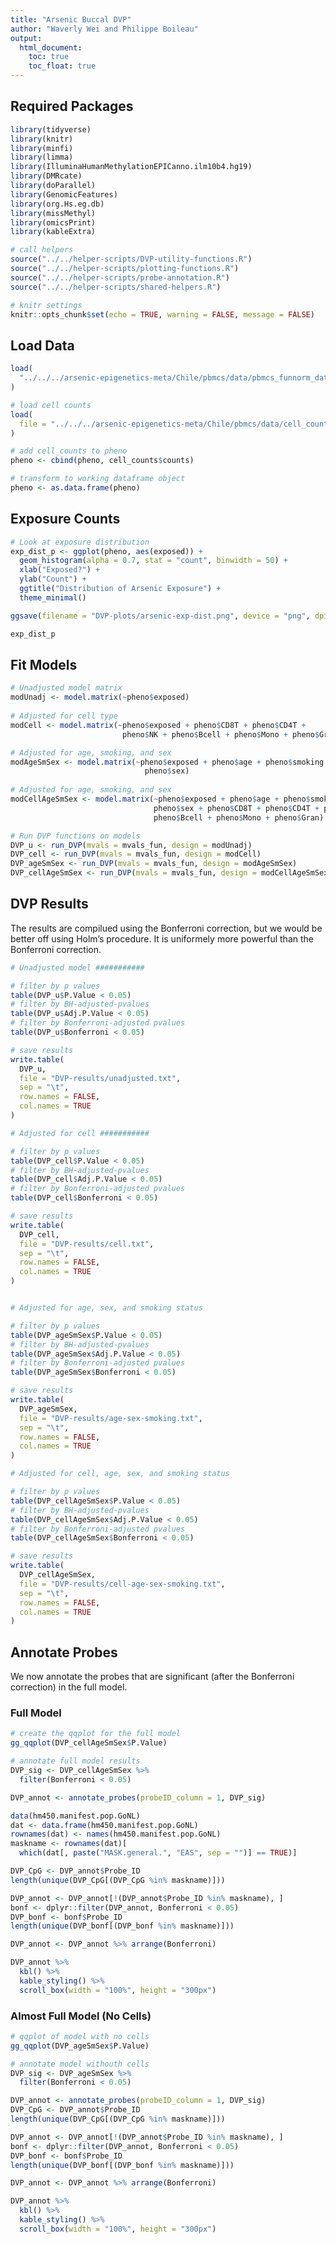 ```yaml
---
title: "Arsenic Buccal DVP"
author: "Waverly Wei and Philippe Boileau"
output:
  html_document:
    toc: true
    toc_float: true
---
```


## Required Packages

```r
library(tidyverse)
library(knitr)
library(minfi)
library(limma)
library(IlluminaHumanMethylationEPICanno.ilm10b4.hg19)
library(DMRcate)
library(doParallel)
library(GenomicFeatures)
library(org.Hs.eg.db)
library(missMethyl)
library(omicsPrint)
library(kableExtra)

# call helpers
source("../../helper-scripts/DVP-utility-functions.R")
source("../../helper-scripts/plotting-functions.R")
source("../../helper-scripts/probe-annotation.R")
source("../../helper-scripts/shared-helpers.R")

# knitr settings
knitr::opts_chunk$set(echo = TRUE, warning = FALSE, message = FALSE)
```


## Load Data

```r
load(
  "../../../arsenic-epigenetics-meta/Chile/pbmcs/data/pbmcs_funnorm_data.RData"
)

# load cell counts
load(
  file = "../../../arsenic-epigenetics-meta/Chile/pbmcs/data/cell_counts_pbmcs.RData"
)

# add cell_counts to pheno
pheno <- cbind(pheno, cell_counts$counts)

# transform to working dataframe object
pheno <- as.data.frame(pheno)
```

## Exposure Counts

```r
# Look at exposure distribution
exp_dist_p <- ggplot(pheno, aes(exposed)) +
  geom_histogram(alpha = 0.7, stat = "count", binwidth = 50) +
  xlab("Exposed?") +
  ylab("Count") +
  ggtitle("Distribution of Arsenic Exposure") +
  theme_minimal()

ggsave(filename = "DVP-plots/arsenic-exp-dist.png", device = "png", dpi = 300)
```
```r
exp_dist_p
```

## Fit Models

```r
# Unadjusted model matrix
modUnadj <- model.matrix(~pheno$exposed)
                 
# Adjusted for cell type
modCell <- model.matrix(~pheno$exposed + pheno$CD8T + pheno$CD4T +
                         pheno$NK + pheno$Bcell + pheno$Mono + pheno$Gran)

# Adjusted for age, smoking, and sex
modAgeSmSex <- model.matrix(~pheno$exposed + pheno$age + pheno$smoking +
                              pheno$sex)
                   
# Adjusted for age, smoking, and sex
modCellAgeSmSex <- model.matrix(~pheno$exposed + pheno$age + pheno$smoking +
                                pheno$sex + pheno$CD8T + pheno$CD4T + pheno$NK +
                                pheno$Bcell + pheno$Mono + pheno$Gran)

# Run DVP functions on models
DVP_u <- run_DVP(mvals = mvals_fun, design = modUnadj)
DVP_cell <- run_DVP(mvals = mvals_fun, design = modCell)
DVP_ageSmSex <- run_DVP(mvals = mvals_fun, design = modAgeSmSex)
DVP_cellAgeSmSex <- run_DVP(mvals = mvals_fun, design = modCellAgeSmSex)
```

## DVP Results 

The results are compilued using the Bonferroni correction, but we would be
better off using Holm's procedure. It is uniformely more powerful than the
Bonferroni correction.

```r
# Unadjusted model ###########

# filter by p values
table(DVP_u$P.Value < 0.05)
# filter by BH-adjusted-pvalues
table(DVP_u$Adj.P.Value < 0.05)
# filter by Bonferroni-adjusted pvalues
table(DVP_u$Bonferroni < 0.05)

# save results
write.table(
  DVP_u,
  file = "DVP-results/unadjusted.txt",
  sep = "\t",
  row.names = FALSE,
  col.names = TRUE
)

# Adjusted for cell ###########

# filter by p values
table(DVP_cell$P.Value < 0.05)
# filter by BH-adjusted-pvalues
table(DVP_cell$Adj.P.Value < 0.05)
# filter by Bonferroni-adjusted pvalues
table(DVP_cell$Bonferroni < 0.05)

# save results
write.table(
  DVP_cell,
  file = "DVP-results/cell.txt",
  sep = "\t",
  row.names = FALSE,
  col.names = TRUE
)


# Adjusted for age, sex, and smoking status

# filter by p values
table(DVP_ageSmSex$P.Value < 0.05)
# filter by BH-adjusted-pvalues
table(DVP_ageSmSex$Adj.P.Value < 0.05)
# filter by Bonferroni-adjusted pvalues
table(DVP_ageSmSex$Bonferroni < 0.05)

# save results
write.table(
  DVP_ageSmSex,
  file = "DVP-results/age-sex-smoking.txt",
  sep = "\t",
  row.names = FALSE,
  col.names = TRUE
)

# Adjusted for cell, age, sex, and smoking status

# filter by p values
table(DVP_cellAgeSmSex$P.Value < 0.05)
# filter by BH-adjusted-pvalues
table(DVP_cellAgeSmSex$Adj.P.Value < 0.05)
# filter by Bonferroni-adjusted pvalues
table(DVP_cellAgeSmSex$Bonferroni < 0.05)

# save results
write.table(
  DVP_cellAgeSmSex,
  file = "DVP-results/cell-age-sex-smoking.txt",
  sep = "\t",
  row.names = FALSE,
  col.names = TRUE
)
```


## Annotate Probes

We now annotate the probes that are significant (after the Bonferroni
correction) in the full model.

### Full Model

```r
# create the qqplot for the full model
gg_qqplot(DVP_cellAgeSmSex$P.Value)
```

```r
# annotate full model results
DVP_sig <- DVP_cellAgeSmSex %>%
  filter(Bonferroni < 0.05)

DVP_annot <- annotate_probes(probeID_column = 1, DVP_sig)

data(hm450.manifest.pop.GoNL)
dat <- data.frame(hm450.manifest.pop.GoNL)
rownames(dat) <- names(hm450.manifest.pop.GoNL)
maskname <- rownames(dat)[
  which(dat[, paste("MASK.general.", "EAS", sep = "")] == TRUE)]

DVP_CpG <- DVP_annot$Probe_ID
length(unique(DVP_CpG[(DVP_CpG %in% maskname)]))

DVP_annot <- DVP_annot[!(DVP_annot$Probe_ID %in% maskname), ]
bonf <- dplyr::filter(DVP_annot, Bonferroni < 0.05)
DVP_bonf <- bonf$Probe_ID
length(unique(DVP_bonf[(DVP_bonf %in% maskname)]))

DVP_annot <- DVP_annot %>% arrange(Bonferroni)
```

```r
DVP_annot %>%
  kbl() %>%
  kable_styling() %>%
  scroll_box(width = "100%", height = "300px")
```

### Almost Full Model (No Cells)

```r
# qqplot of model with no cells
gg_qqplot(DVP_ageSmSex$P.Value)
```

```r
# annotate model withouth cells
DVP_sig <- DVP_ageSmSex %>%
  filter(Bonferroni < 0.05)

DVP_annot <- annotate_probes(probeID_column = 1, DVP_sig)
DVP_CpG <- DVP_annot$Probe_ID
length(unique(DVP_CpG[(DVP_CpG %in% maskname)]))

DVP_annot <- DVP_annot[!(DVP_annot$Probe_ID %in% maskname), ]
bonf <- dplyr::filter(DVP_annot, Bonferroni < 0.05)
DVP_bonf <- bonf$Probe_ID
length(unique(DVP_bonf[(DVP_bonf %in% maskname)]))

DVP_annot <- DVP_annot %>% arrange(Bonferroni)
```

```r
DVP_annot %>%
  kbl() %>%
  kable_styling() %>%
  scroll_box(width = "100%", height = "300px")
```
